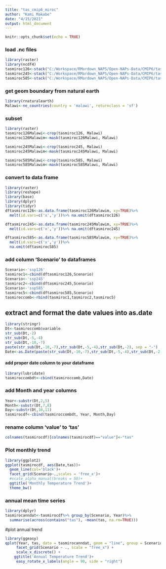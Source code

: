 ```yaml
---
title: "tas_cmip6_miroc"
author: "Kami Makabe"
date: "4/15/2021"
output: html_document
---
```



```r
knitr::opts_chunk$set(echo = TRUE)
```


### load .nc files
```r
library(raster)
library(ncdf4)
tasmiroc126<-stack("C:/Workspace/RMardown_NAPS/Open-NAPs-Data/CMIP6/tas_Amon_MIROC-ES2L_ssp126_r1i1p1f2_gn_201501-210012.nc")
tasmiroc245<-stack("C:/Workspace/RMardown_NAPS/Open-NAPs-Data/CMIP6/tas_Amon_MIROC-ES2L_ssp245_r1i1p1f2_gn_201501-210012.nc")
tasmiroc585<-stack("C:/Workspace/RMardown_NAPS/Open-NAPs-Data/CMIP6/tas_Amon_MIROC-ES2L_ssp585_r1i1p1f2_gn_201501-210012.nc")

```

### get geom boundary from natural earth
```r
library(rnaturalearth)
Malawi<-ne_countries(country = 'malawi', returnclass = 'sf')
```


### subset
```r
library(raster)
tasmiroc126Malawi<-crop(tasmiroc126, Malawi)
tasmiroc126Malawim<-mask(tasmiroc126Malawi, Malawi)

tasmiroc245Malawi<-crop(tasmiroc245, Malawi)
tasmiroc245Malawim<-mask(tasmiroc245Malawi, Malawi)

tasmiroc585Malawi<-crop(tasmiroc585, Malawi)
tasmiroc585Malawim<-mask(tasmiroc585Malawi, Malawi)

```

### convert to data frame

```r
library(raster)
library(reshape)
library(base)
library(dplyr)
library(tidyr)
dftasmiroc126<-as.data.frame(tasmiroc126Malawim, xy=TRUE)%>%
  melt(id.vars=c('x','y'))%>% na.omit(dftasmiroc126)

dftasmiroc245<-as.data.frame(tasmiroc245Malawim, xy=TRUE)%>%
  melt(id.vars=c('x','y'))%>% na.omit(dftasmiroc245)

dftasmiroc585<-as.data.frame(tasmiroc585Malawim, xy=TRUE)%>%
  melt(id.vars=c('x','y'))%>%
  na.omit(dftasmiroc585)

```


### add column 'Scenario' to dataframes
```r
Scenario<-'ssp126'
tasmiroc1<-cbind(dftasmiroc126,Scenario)
Scenario<-'ssp245'
tasmiroc2<-cbind(dftasmiroc245,Scenario)
Scenario<-'ssp585'
tasmiroc5<-cbind(dftasmiroc585,Scenario)
tasmiroccomb<-rbind(tasmiroc1,tasmiroc2,tasmiroc5)
```

## extract and format the date values into as.date

```r
library(stringr)
Dt<-tasmiroccomb$variable
str_sub(Dt,-2)
str_sub(Dt,-5,-4)
str_sub(Dt,-10,-7)
paste(str_sub(Dt,-10,-7),str_sub(Dt,-5,-4),str_sub(Dt,-2), sep = "-")
Date<-as.Date(paste(str_sub(Dt,-10,-7),str_sub(Dt,-5,-4),str_sub(Dt,-2), sep = "-"))

```

#### add proper date column to your dataframe

```r
library(lubridate)
tasmiroccombdt<-cbind(tasmiroccomb,Date)
```
### add Month and year columns

```r
Year<-substr(Dt,2,5)
Month<-substr(Dt,7,8)
Day<-substr(Dt,10,11)
tasmirocdf<-cbind(tasmiroccombdt, Year, Month,Day)
```

### rename column 'value' to 'tas'

```r
colnames(tasmirocdf)[colnames(tasmirocdf)=="value"]<-"tas"
```

### Plot monthly trend
```r

library(ggplot2)
ggplot(tasmirocdf, aes(Date,tas))+
  geom_line(col='black')+
  facet_grid(Scenario~.,scales = 'free_x')+
  #scale_alpha_manual(breaks = 50)+
  ggtitle('Monthly Temperature Trend')+
  theme_bw()
```

### annual mean time series

```r
library(dplyr)
tasmirocanndat<-tasmirocdf%>% group_by(Scenario, Year)%>% 
  summarise(across(contains("tas"), ~mean(tas, na.rm=TRUE)))
```
  
#plot annual trend

```r
library(ggeasy)
qplot(Year, tas, data = tasmirocanndat, geom = "line", group = Scenario) +
     facet_grid(Scenario ~ ., scale = "free_x") +
     scale_x_discrete() +
    ggtitle('Annual Temperature Trend')+
     easy_rotate_x_labels(angle = 90, side = "right")
```